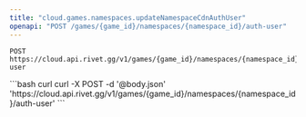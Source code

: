 ```yaml
---
title: "cloud.games.namespaces.updateNamespaceCdnAuthUser"
openapi: "POST /games/{game_id}/namespaces/{namespace_id}/auth-user"
---
```


```
POST https://cloud.api.rivet.gg/v1/games/{game_id}/namespaces/{namespace_id}/auth-user
```


<RequestExample>
```bash curl
curl -X POST -d '@body.json' 'https://cloud.api.rivet.gg/v1/games/{game_id}/namespaces/{namespace_id}/auth-user'
```
</RequestExample>
